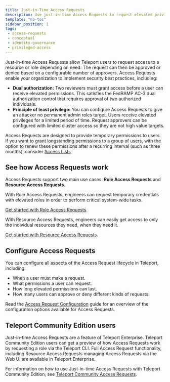 ```yaml
---
title: Just-in-Time Access Requests
description: Use just-in-time Access Requests to request elevated privileges.
template: "no-toc"
sidebar_position: 1
tags:
 - access-requests
 - conceptual
 - identity-governance
 - privileged-access
---
```


Just-in-time Access Requests allow Teleport users to request access to a
resource or role depending on need. The request can then be approved or denied
based on a configurable number of approvers. Access Requests enable your
organization to implement security best practices, including:

- **Dual authorization:** Two reviewers must grant access before a user can
  receive elevated permissions. This satisfies the FedRAMP AC-3 dual
  authorization control that requires approval of two authorized individuals.
- **Principle of least privilege:** You can configure Access Requests to give an
  attacker no permanent admin roles target.  Users receive elevated privileges
  for a limited period of time. Request approvers can be configured with limited
  cluster access so they are not high value targets.

Access Requests are designed to provide temporary permissions to users. If you
want to grant longstanding permissions to a group of users, with the option to
renew these permissions after a recurring interval (such as three months),
consider [Access Lists](../access-lists/access-lists.mdx). 

## See how Access Requests work

Access Requests support two main use cases: **Role Access Requests**
and **Resource Access Requests**.

With Role Access Requests, engineers can request temporary credentials with
elevated roles in order to perform critical system-wide tasks.

[Get started with Role Access Requests](role-requests.mdx).

With Resource Access Requests, engineers can easily get access to only the
individual resources they need, when they need it.

[Get started with Resource Access Requests](resource-requests.mdx).

## Configure Access Requests

You can configure all aspects of the Access Request lifecycle in Teleport,
including:

- When a user must make a request.
- What permissions a user can request.
- How long elevated permissions can last.
- How many users can approve or deny different kinds of requests.

Read the [Access Request
Configuration](access-request-configuration.mdx) guide for an
overview of the configuration options available for Access Requests.

## Teleport Community Edition users

Just-in-time Access Requests are a feature of Teleport Enterprise. Teleport
Community Edition users can get a preview of how Access Requests work by
requesting a role via the Teleport CLI. Full Access Request functionality,
including Resource Access Requests managing Access Requests via the Web UI are
available in Teleport Enterprise.

For information on how to use Just-in-time Access Requests with Teleport Community 
Edition, see [Teleport Community Access Requests](oss-role-requests.mdx).


